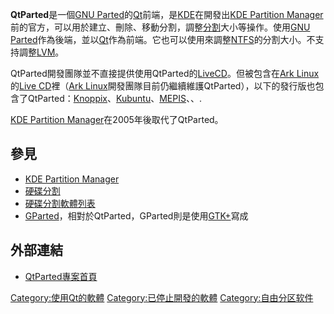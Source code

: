 {{NoteTA|G1=IT}}
{{Infobox Software
| name                   = QtParted
| screenshot             = [[Image:Qtparted_screenshot.png|250px]]
| caption                = QtParted的螢幕截圖
| developer              = Vanni Brutto
| latest release version = 0.5.0
| latest release date    = {{Release date and age|2011|02|17}}
| latest preview version = 0.6.0
| latest preview date    = {{Release date and age|2012|04|07}}
| operating system       = [[Linux|Linux]]
| status                 = 已放棄
| genre                  = {{link-en|分割工具|Partition editor}}
| license                = [[GNU_General_Public_License|GPL]]
| website                = http://qtparted.sourceforge.net/
|}}
'''QtParted'''是一個[[GNU_Parted|GNU Parted]]的[[Qt|Qt]]前端，是[[KDE|KDE]]在開發出[[KDE_Partition_Manager|KDE Partition Manager]]前的官方{{link-en|分割工具|Partition editor}}，可以用於建立、刪除、移動分割，調整[[硬碟分割|分割]]大小等操作。使用[[GNU_Parted|GNU Parted]]作為後端，並以[[Qt|Qt]]作為前端。它也可以使用{{link-en|ntfsresize|ntfsresize}}來調整[[NTFS|NTFS]]的分割大小。不支持調整[[邏輯捲軸管理|LVM]]。

QtParted開發團隊並不直接提供使用QtParted的[[LiveCD|LiveCD]]。但被包含在[[Ark_Linux|Ark Linux]]的[[Live_CD|Live CD]]裡（[[Ark_Linux|Ark Linux]]開發團隊目前仍繼續維護QtParted），以下的發行版也包含了QtParted：[[Knoppix|Knoppix]]、[[Kubuntu|Kubuntu]]、[[MEPIS|MEPIS]]、{{link-en|NimbleX|NimbleX}}、{{link-en|Trinity Rescue Kit|Trinity Rescue Kit}}.

[[KDE_Partition_Manager|KDE Partition Manager]]在2005年後取代了QtParted。

==參見==
{{Portal|自由軟體}}

* [[KDE_Partition_Manager|KDE Partition Manager]]
* [[硬碟分割|硬碟分割]]
* [[硬碟分割軟體列表|硬碟分割軟體列表]]
* [[GParted|GParted]]，相對於QtParted，GParted則是使用[[GTK+|GTK+]]寫成

==外部連結==
* [http://qtparted.sourceforge.net/ QtParted專案首頁]{{Wayback|url=http://qtparted.sourceforge.net/ |date=20060315063213 }}

{{FLOSS}}
[[Category:使用Qt的軟體|Category:使用Qt的軟體]]
[[Category:已停止開發的軟體|Category:已停止開發的軟體]]
[[Category:自由分区软件|Category:自由分区软件]]